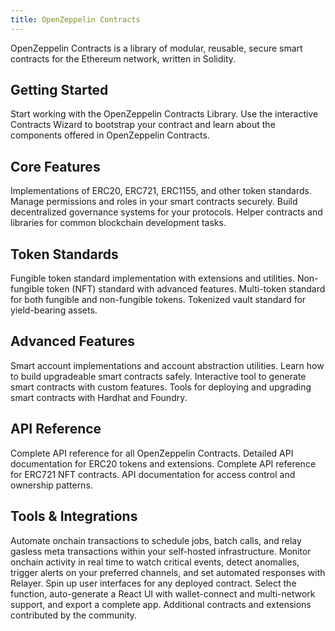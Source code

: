 ```yaml
---
title: OpenZeppelin Contracts
---
```


OpenZeppelin Contracts is a library of modular, reusable, secure smart contracts for the Ethereum network, written in Solidity.

## Getting Started

<Cards>
  <Card href="/contracts/5.x" title="Contracts Overview">
    Start working with the OpenZeppelin Contracts Library.
  </Card>
  <Card href="/contracts/5.x/wizard" title="Contracts Wizard">
    Use the interactive Contracts Wizard to bootstrap your contract and learn about the components offered in OpenZeppelin Contracts.
  </Card>
</Cards>

## Core Features

<Cards>
  <Card href="/contracts/5.x/tokens" title="Token Standards">
    Implementations of ERC20, ERC721, ERC1155, and other token standards.
  </Card>
  <Card href="/contracts/5.x/access-control" title="Access Control">
    Manage permissions and roles in your smart contracts securely.
  </Card>
  <Card href="/contracts/5.x/governance" title="Governance">
    Build decentralized governance systems for your protocols.
  </Card>
  <Card href="/contracts/5.x/utilities" title="Utilities">
    Helper contracts and libraries for common blockchain development tasks.
  </Card>
</Cards>

## Token Standards

<Cards>
  <Card href="/contracts/5.x/erc20" title="ERC-20">
    Fungible token standard implementation with extensions and utilities.
  </Card>
  <Card href="/contracts/5.x/erc721" title="ERC-721">
    Non-fungible token (NFT) standard with advanced features.
  </Card>
  <Card href="/contracts/5.x/erc1155" title="ERC-1155">
    Multi-token standard for both fungible and non-fungible tokens.
  </Card>
  <Card href="/contracts/5.x/erc4626" title="ERC-4626">
    Tokenized vault standard for yield-bearing assets.
  </Card>
</Cards>

## Advanced Features

<Cards>
  <Card href="/contracts/5.x/account-abstraction" title="Account Abstraction">
    Smart account implementations and account abstraction utilities.
  </Card>
  <Card href="/contracts/5.x/upgradeable" title="Upgradeable Contracts">
    Learn how to build upgradeable smart contracts safely.
  </Card>
  <Card href="/wizard" title="Contracts Wizard">
    Interactive tool to generate smart contracts with custom features.
  </Card>
  <Card href="/upgrades-plugins" title="Upgrades Plugins">
    Tools for deploying and upgrading smart contracts with Hardhat and Foundry.
  </Card>
</Cards>

## API Reference

<Cards>
  <Card href="/contracts/5.x/api" title="API Overview">
    Complete API reference for all OpenZeppelin Contracts.
  </Card>
  <Card href="/contracts/5.x/api/token/ERC20" title="ERC20 API">
    Detailed API documentation for ERC20 tokens and extensions.
  </Card>
  <Card href="/contracts/5.x/api/token/ERC721" title="ERC721 API">
    Complete API reference for ERC721 NFT contracts.
  </Card>
  <Card href="/contracts/5.x/api/access" title="Access Control API">
    API documentation for access control and ownership patterns.
  </Card>
</Cards>

## Tools & Integrations

<Cards>
  <Card href="/relayer" title="Relayer">
    Automate onchain transactions to schedule jobs, batch calls, and relay gasless meta transactions within your self-hosted infrastructure.
  </Card>
  <Card href="/monitor" title="Monitor">
    Monitor onchain activity in real time to watch critical events, detect anomalies, trigger alerts on your preferred channels, and set automated responses with Relayer.
  </Card>
  <Card href="/ui-builder" title="UI Builder">
    Spin up user interfaces for any deployed contract. Select the function, auto-generate a React UI with wallet-connect and multi-network support, and export a complete app.
  </Card>
  <Card href="/community-contracts" title="Community Contracts">
    Additional contracts and extensions contributed by the community.
  </Card>
</Cards>
